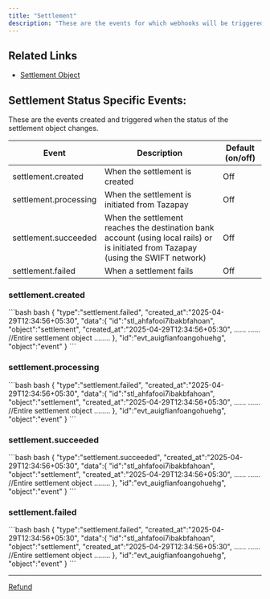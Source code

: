 ```yaml
---
title: "Settlement"
description: "These are the events for which webhooks will be triggered"
---
```


## Related Links

* [Settlement Object](https://docs.tazapay.com/docs/settlements)

## Settlement Status Specific Events:

These are the events created and triggered when the status of the settlement object changes.

| Event                 | Description                                                                                                                         | Default (on/off) |
| --------------------- | ----------------------------------------------------------------------------------------------------------------------------------- | ---------------- |
| settlement.created    | When the settlement is created                                                                                                      | Off              |
| settlement.processing | When the settlement is initiated from Tazapay                                                                                       | Off              |
| settlement.succeeded  | When the settlement reaches the destination bank account (using local rails) or is initiated from Tazapay (using the SWIFT network) | Off              |
| settlement.failed     | When a settlement fails                                                                                                             | Off              |

### settlement.created

<CodeGroup>
  ```bash bash
  {
    "type":"settlement.failed",
    "created_at":"2025-04-29T12:34:56+05:30",
    "data":{
      "id":"stl_ahfafooi7ibakbfahoan",
      "object":"settlement",
      "created_at":"2025-04-29T12:34:56+05:30",
      ......
      ...... //Entire settlement object
      ........
    },
    "id":"evt_auigfianfoangohuehg",
    "object":"event"
  }
  ```
</CodeGroup>

### settlement.processing

<CodeGroup>
  ```bash bash
  {
    "type":"settlement.failed",
    "created_at":"2025-04-29T12:34:56+05:30",
    "data":{
      "id":"stl_ahfafooi7ibakbfahoan",
      "object":"settlement",
      "created_at":"2025-04-29T12:34:56+05:30",
      ......
      ...... //Entire settlement object
      ........
    },
    "id":"evt_auigfianfoangohuehg",
    "object":"event"
  }
  ```
</CodeGroup>

### settlement.succeeded

<CodeGroup>
  ```bash bash
  {
    "type":"settlement.succeeded",
    "created_at":"2025-04-29T12:34:56+05:30",
    "data":{
      "id":"stl_ahfafooi7ibakbfahoan",
      "object":"settlement",
      "created_at":"2025-04-29T12:34:56+05:30",
      ......
      ...... //Entire settlement object
      ........
    },
    "id":"evt_auigfianfoangohuehg",
    "object":"event"
  }
  ```
</CodeGroup>

### settlement.failed

<CodeGroup>
  ```bash bash
  {
    "type":"settlement.failed",
    "created_at":"2025-04-29T12:34:56+05:30",
    "data":{
      "id":"stl_ahfafooi7ibakbfahoan",
      "object":"settlement",
      "created_at":"2025-04-29T12:34:56+05:30",
      ......
      ...... //Entire settlement object
      ........
    },
    "id":"evt_auigfianfoangohuehg",
    "object":"event"
  }
  ```
</CodeGroup>

***

[Refund](/docs/refund-webhook)

